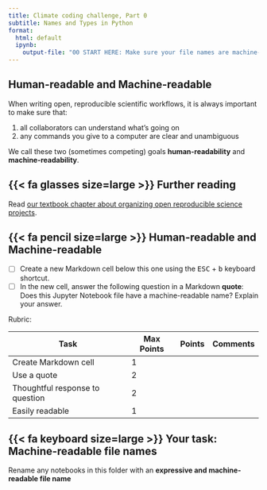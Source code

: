 ```yaml
---
title: Climate coding challenge, Part 0
subtitle: Names and Types in Python
format:
  html: default
  ipynb:
    output-file: "00 START HERE: Make sure your file names are machine-readable"
---
```


## Human-readable and Machine-readable

When writing open, reproducible scientific workflows, it is always important to make sure that:

  1. all collaborators can understand what's going on
  2. any commands you give to a computer are clear and unambiguous

We call these two (sometimes competing) goals **human-readability** and **machine-readability**.

::: {.callout-note icon="false"}
## {{< fa glasses size=large >}} Further reading

Read [our textbook chapter about organizing open reproducible science projects](https://www.earthdatascience.org/courses/intro-to-earth-data-science/open-reproducible-science/get-started-open-reproducible-science/best-practices-for-organizing-open-reproducible-science/).
:::

::: {.cell .markdown}
:::: {.callout-important icon="false"}
## {{< fa pencil size=large >}} Human-readable and Machine-readable

- [ ] Create a new Markdown cell below this one using the <kbd>ESC</kbd> + <kbd>b</kbd> keyboard shortcut.
- [ ] In the new cell, answer the following question in a Markdown **quote**: Does this Jupyter Notebook file have a machine-readable name? Explain your answer.

::::: {.content-visible when-profile="graded"}
Rubric:

| Task | Max Points | Points | Comments |
|------|------------|--------|----------|
| Create Markdown cell            | 1 |  |  |
| Use a quote                     | 2 |  |  |
| Thoughtful response to question | 2 |  |  |
| Easily readable                 | 1 |  |  |
:::::
::::
:::

::: {.callout-important icon="false"}
## {{< fa keyboard size=large >}} Your task: Machine-readable file names

Rename any notebooks in this folder with an **expressive and machine-readable file name**
:::